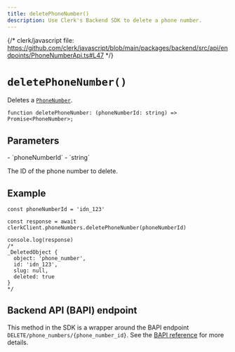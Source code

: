 ```yaml
---
title: deletePhoneNumber()
description: Use Clerk's Backend SDK to delete a phone number.
---
```


{/* clerk/javascript file: https://github.com/clerk/javascript/blob/main/packages/backend/src/api/endpoints/PhoneNumberApi.ts#L47 */}

# `deletePhoneNumber()`

Deletes a [`PhoneNumber`](/docs/references/javascript/phone-number).

```tsx {{ prettier: false }}
function deletePhoneNumber: (phoneNumberId: string) => Promise<PhoneNumber>;
```

## Parameters

<Properties>
  - `phoneNumberId`
  - `string`

  The ID of the phone number to delete.
</Properties>

## Example

```tsx
const phoneNumberId = 'idn_123'

const response = await clerkClient.phoneNumbers.deletePhoneNumber(phoneNumberId)

console.log(response)
/*
_DeletedObject {
  object: 'phone_number',
  id: 'idn_123',
  slug: null,
  deleted: true
}
*/
```

## Backend API (BAPI) endpoint

This method in the SDK is a wrapper around the BAPI endpoint `DELETE/phone_numbers/{phone_number_id}`. See the [BAPI reference](https://clerk.com/docs/reference/backend-api/tag/Phone-Numbers#operation/DeletePhoneNumber) for more details.
